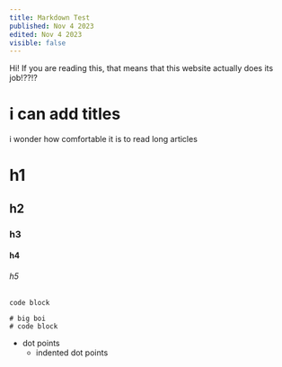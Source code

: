 ```yaml
---
title: Markdown Test
published: Nov 4 2023
edited: Nov 4 2023
visible: false
---
```


Hi! If you are reading this, that means that this website actually does its job!??!?

# i can add titles
i wonder how comfortable it is to read long articles

# h1
## h2
### h3
#### h4
###### h5

`code block`
```
# big boi
# code block
```

- dot points
    - indented dot points